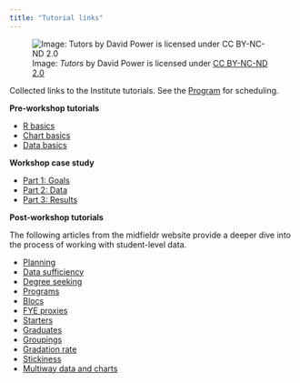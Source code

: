 ```yaml
---
title: "Tutorial links"
---
```


![Image: *Tutors* by David Power is licensed under [CC BY-NC-ND 2.0](https://creativecommons.org/licenses/by-nc-nd/2.0/legalcode)](figures/tutorial.png)

Collected links to the Institute tutorials. See the [Program](agenda.html) for scheduling. 

**Pre-workshop tutorials**

- [R basics](r-basics.html) 
- [Chart basics](chart-basics.html) 
- [Data basics](data-basics.html) 

**Workshop case study**

- [Part 1: Goals](https://midfieldr.github.io/midfieldr/articles/art-001-case-goals.html)   
- [Part 2: Data](https://midfieldr.github.io/midfieldr/articles/art-002-case-data.html)  
- [Part 3: Results](https://midfieldr.github.io/midfieldr/articles/art-003-case-results.html) 




**Post-workshop tutorials**

The following articles from the midfieldr website provide a deeper dive into the process of working with student-level data. 

- [Planning](https://midfieldr.github.io/midfieldr/articles/art-010-planning.html)
- [Data sufficiency](https://midfieldr.github.io/midfieldr/articles/art-020-data-sufficiency.html)
- [Degree seeking](https://midfieldr.github.io/midfieldr/articles/art-030-degree-seeking.html)
- [Programs](https://midfieldr.github.io/midfieldr/articles/art-040-programs.html)
- [Blocs](https://midfieldr.github.io/midfieldr/articles/art-050-blocs.html)
- [FYE proxies](https://midfieldr.github.io/midfieldr/articles/art-060-fye-proxies.html)
- [Starters](https://midfieldr.github.io/midfieldr/articles/art-070-starters.html)
- [Graduates](https://midfieldr.github.io/midfieldr/articles/art-080-graduates.html)
- [Groupings](https://midfieldr.github.io/midfieldr/articles/art-090-groupings.html)
- [Gradation rate](https://midfieldr.github.io/midfieldr/articles/art-100-grad-rate.html)
- [Stickiness](https://midfieldr.github.io/midfieldr/articles/art-110-stickiness.html)
- [Multiway data and charts](https://midfieldr.github.io/midfieldr/articles/art-120-multiway.html)
